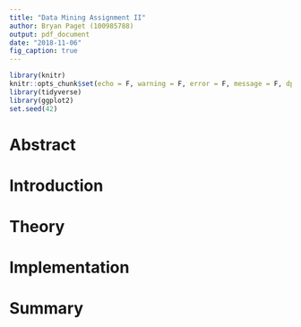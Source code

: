 ```yaml
---
title: "Data Mining Assignment II"
author: Bryan Paget (100985788)
output: pdf_document
date: "2018-11-06"
fig_caption: true
---
```


```r
library(knitr)
knitr::opts_chunk$set(echo = F, warning = F, error = F, message = F, dpi = 300, fig.dim = c(4,4), fig.align = 'center')
library(tidyverse)
library(ggplot2)
set.seed(42)
```

# Abstract

# Introduction

# Theory

# Implementation

# Summary
